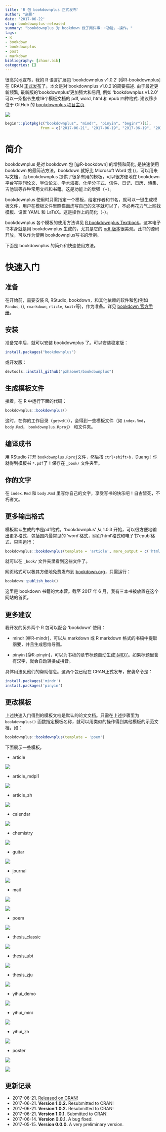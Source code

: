 ```yaml
---
title: 'R 包 bookdownplus 正式发布'
author: "赵鹏"
date: '2017-06-22'
slug: bookdownplus-released
summary: "bookdownplus 对 bookdown 做了两件事：+功能，-操作。"
tags:
- R
- bookdown
- bookdownplus
- post
- markdown
bibliography: [zhaor.bib]
categories: []
---
```


很高兴地宣布，我的 R 语言扩展包 'bookdownplus v1.0.2' [@R-bookdownplus] 在 CRAN [正式发布](https://cran.r-project.org/web/packages/bookdownplus/)了。本文是对'bookdownplus v1.0.2'的简要描述. 由于最近更新频繁, 最新版的'bookdownplus'更加强大和易用, 例如 'bookdownplus v1.2.0' 可以一条指令生成19个模板文档的 pdf, word, html 和 epub 四种格式. 建议移步位于 GitHub 的 [bookdownplus 项目主页](http://github.com/pzhaonet/bookdownplus).

![](http://cranlogs.r-pkg.org/badges/grand-total/bookdownplus)


```r
beginr::plotpkg(c("bookdownplus", "mindr", "pinyin", "beginr")[1], 
                from = c("2017-06-21", "2017-06-19", "2017-06-19", "2017-06-23")[1], textcex = 3)
```

# 简介 

bookdownplus 是对 bookdown 包 [@R-bookdown] 的增强和简化, 是快速使用 bookdown 的最简洁方法。bookdown 就好比 Microsoft Word 或 \(\LaTeX\)，可以用来写文档，而 bookdownplus 提供了很多有用的模板，可以很方便地在 bookdown 平台写期刊论文、学位论文、学术海报、化学分子式、信件、日记、日历、诗集、吉他谱等各种常用文档和书籍。这是功能上的增强（+）。

bookdownplus 使用时只需指定一个模板，给定作者和书名，就可以一键生成模板文件，用户在模板文件里照猫画虎写自己的文字就可以了，不必再花力气上网找模板、设置 YAML 和 LaTeX。这是操作上的简化（-）。 

bookdownplus 各个模板的使用方法详见 [R bookdownplus Textbook](https://bookdown.org/baydap/bookdownplus)。这本电子书本身就是用 bookdownplus 生成的，尤其是它的 [pdf 版本](https://bookdown.org/baydap/bookdownplus/bookdownplus.pdf)很美观。此书的源码开放，可以作为使用 bookdownplus写书的示例。

下面是 bookdownplus 的简介和快速使用方法。

# 快速入门

## 准备

在开始前，需要安装 R, RStudio, bookdown，和其他依赖的软件和包(例如 `Pandoc`, \(\LaTeX\), `rmarkdown`, `rticle`, `knitr`等)，作为准备。详见 [bookdown 官方手册](https://bookdown.org/yihui/bookdown/)。

## 安装

准备完毕后，就可以安装 bookdownplus 了。可以安装稳定版：

```R
install.packages("bookdownplus")
```

或开发版：

```R
devtools::install_github("pzhaonet/bookdownplus")
```

## 生成模板文件

接着，在 R 中运行下面的代码：

```R
bookdownplus::bookdownplus()
```

这时，在你的工作目录（`getwd()`），会得到一些模板文件（如 `index.Rmd`，`body.Rmd`， `bookdownplus.Rproj`） 和文件夹。

## 编译成书

用 RStudio 打开 `bookdownplus.Rproj`文件，然后按 `ctrl+shift+b`，Duang！你就得到模板书  `*.pdf`了！保存在 `_book/` 文件夹里。


## 你的文字

在 `index.Rmd` 和 `body.Rmd` 里写你自己的文字，享受写书的快乐吧！自古皆死，不朽者文。


## 更多输出格式

模板默认生成的书是pdf格式。'bookdownplus' 从 1.0.3 开始，可以很方便地输出更多格式，包括国内最常见的 'word'格式，网页'html'格式和电子书'epub'格式，只需运行：

```R
bookdownplus::bookdownplus(template = 'article', more_output = c('html', 'word', 'epub'))
```

就可以在 `_book/` 文件夹里看到这些文件了。

网页格式可以极其方便地免费发布到 [bookdown.org](https://bookdown.org)，只需运行：

```R
bookdown::publish_book()
```

这里是 bookdown 书籍的大本营。截至 2017 年 6 月，我有三本书被放置在这个网站的首页。

## 更多建议

我开发的另外两个 R 包可以配合 'bookdown' 使用：

- mindr [@R-mindr]，可以从 markdown 或 R markdown 格式的书稿中提取纲要，并且生成思维导图。

- pinyin [@R-pinyin]，可以为书稿的章节标题自动生成['{#ID}'](https://bookdown.org/yihui/bookdown/cross-references.html)。如果标题里含有汉字，就会自动转换成拼音。

具体用法见他们的帮助信息。这两个包已经在 CRAN正式发布，安装命令是：

```R
install.packages('mindr')
install.packages('pinyin')
```

## 更改模板

上述快速入门得到的模板文档是默认的论文文档。只需在上述步骤里为 `bookdownplus()` 函数指定模板名称，就可以用类似的操作得到其他模板的示范文档，如：

```R
bookdownplus::bookdownplus(template = 'poem')
```

下面展示一些模板。

- article


![](https://raw.githubusercontent.com/pzhaonet/bookdown-plus/master/showcase/bookdown+article.jpg)

- article_mdpi1

![](https://raw.githubusercontent.com/pzhaonet/bookdown-plus/master/showcase/bookdown+article_mdpi.jpg)

- article_zh

![](https://raw.githubusercontent.com/pzhaonet/bookdown-plus/master/showcase/bookdown+article_zh.jpg)

- calendar

![](https://raw.githubusercontent.com/pzhaonet/bookdown-plus/master/showcase/bookdown+calendar.jpg)

- chemistry

![](https://raw.githubusercontent.com/pzhaonet/bookdown-plus/master/showcase/bookdown+chemistry.jpg)

- guitar

![](https://raw.githubusercontent.com/pzhaonet/bookdown-plus/master/showcase/bookdown+guitar.jpg)

- journal

![](https://raw.githubusercontent.com/pzhaonet/bookdown-plus/master/showcase/bookdown+journal.jpg)

- mail

![](https://raw.githubusercontent.com/pzhaonet/bookdown-plus/master/showcase/bookdown+mail.jpg)

![](https://raw.githubusercontent.com/pzhaonet/bookdown-plus/master/showcase/bookdown+mail2.png)

- poem

![](https://raw.githubusercontent.com/pzhaonet/bookdown-plus/master/showcase/bookdown+poem.jpg)

- thesis_classic

![](https://raw.githubusercontent.com/pzhaonet/bookdown-plus/master/showcase/bookdown+thesis_classic.jpg)

- thesis_ubt

![](https://raw.githubusercontent.com/pzhaonet/bookdown-plus/master/showcase/bookdown+thesis_ubt.jpg)

- thesis_zju

![](https://raw.githubusercontent.com/pzhaonet/bookdown-plus/master/showcase/bookdown+thesis_zju.jpg)

- yihui_demo

![](https://raw.githubusercontent.com/pzhaonet/bookdown-plus/master/showcase/bookdown+yihui_demo.jpg)

- yihui_mini

![](https://raw.githubusercontent.com/pzhaonet/bookdown-plus/master/showcase/bookdown+yihui_mini.jpg)

- yihui_zh

![](https://raw.githubusercontent.com/pzhaonet/bookdown-plus/master/showcase/bookdown+yihui_zh.jpg)

- poster

![](https://raw.githubusercontent.com/pzhaonet/bookdown-plus/master/showcase/bookdown+poster_ocean.jpg)

![](https://raw.githubusercontent.com/pzhaonet/bookdown-plus/master/showcase/bookdown+poster_eco.jpg)

## 更新记录

- 2017-06-21. [Released on CRAN](https://cran.r-project.org/web/packages/bookdownplus/index.html)!
- 2017-06-21. **Version 1.0.2.** Resubmitted to CRAN!
- 2017-06-21. **Version 1.0.2.** Resubmitted to CRAN!
- 2017-06-21. **Version 1.0.1.** Submitted to CRAN!
- 2017-06-14. **Version 0.0.1.** A bug fixed.
- 2017-05-15. **Version 0.0.0.** A very preliminary version.
